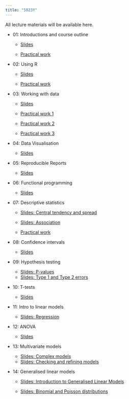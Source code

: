 ```yaml
---
title: "5023Y"
---
```


<script type="text/javascript" src="http://cdn.mathjax.org/mathjax/latest/MathJax.js?config=TeX-AMS-MML_HTMLorMML"></script>

All lecture materials will be available here.

- 01: Introductions and course outline
    - [Slides](slides/Introduction.html)

    - [Practical work](https://ueabio.github.io/data-sci-v1/introduction-to-r-and-rstudio.html)

- 02: Using R
    - [Slides](slides/Intro_02.html)
    
    - [Practical work](https://ueabio.github.io/data-sci-v1/basic-programming.html)

- 03: Working with data
    - [Slides](slides/Data_wrangling_03.html)

    - [Practical work 1](https://ueabio.github.io/data-sci-v1/loading-data.html)
    - [Practical work 2](https://ueabio.github.io/data-sci-v1/data-wrangling-part-one.html)
    - [Practical work 3](https://ueabio.github.io/data-sci-v1/data-wrangling-part-two.html)
    
- 04: Data Visualisation
    - [Slides](slides/ggplot.html)
    
- 05: Reproducible Reports
    - [Slides](slides/Reproducible_reports_06.html)
    
- 06: Functional programming
    - [Slides](slides/Functional-programming.html)

- 07: Descriptive statistics
    - [Slides: Central tendency and spread](slides/Descriptive_statistics_05.html)

    - [Slides: Association](slides/Association_05a.html)

    - [Practical work](https://ueabio.github.io/data-sci-v1/data-insights-part-one.html)


- 08: Confidence intervals
    - [Slides](slides/Confidence_intervals.html)

- 09: Hypothesis testing
    - [Slides: P-values](slides/Probability.html)
    - [Slides: Type 1 and Type 2 errors](slides/Error_rates.html)

- 10: T-tests
    - [Slides](slides/t-tests.html)
  
- 11: Intro to linear models
    - [Slides: Regression](slides/Linear-Regression.html) 
    
- 12: ANOVA
    - [Slides](slides/ANOVA.html)
  
- 13: Multivariate models
    - [Slides: Complex models](slides/Complex_models.html)
    - [Slides: Checking and refining models](slides/Refining models.html)
     
      
- 14: Generalised linear models

  - [Slides: Introduction to Generalised Linear Models](slides/Generalized-Linear-Models.html)

  - [Slides: Binomial and Poisson distributions](slides/Generalized-Linear-Models-Part-2.html)



    
